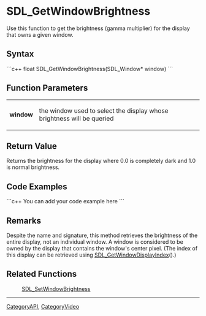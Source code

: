 
= SDL_GetWindowBrightness =
Use this function to get the brightness (gamma multiplier) for the display that owns a given window.


== Syntax ==
```c++
float SDL_GetWindowBrightness(SDL_Window* window)
```

== Function Parameters ==
{|
|'''window'''
|the window used to select the display whose brightness will be queried
|}

== Return Value ==
Returns the brightness for the display where 0.0 is completely dark and 1.0 is normal brightness.

== Code Examples ==
```c++
You can add your code example here
```

== Remarks ==
Despite the name and signature, this method retrieves the brightness of the entire display, not an individual window. A window is considered to be owned by the display that contains the window's center pixel. (The index of this display can be retrieved using [[SDL_GetWindowDisplayIndex]]().)

== Related Functions ==
:[[SDL_SetWindowBrightness]]

----
[[CategoryAPI]], [[CategoryVideo]]
